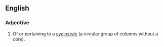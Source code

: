 ==English==

===Adjective===
{{en-adj}}

# {{context|architecture|lang=en}} Of or pertaining to a [[cyclostyle]] (a circular group of columns without a core).